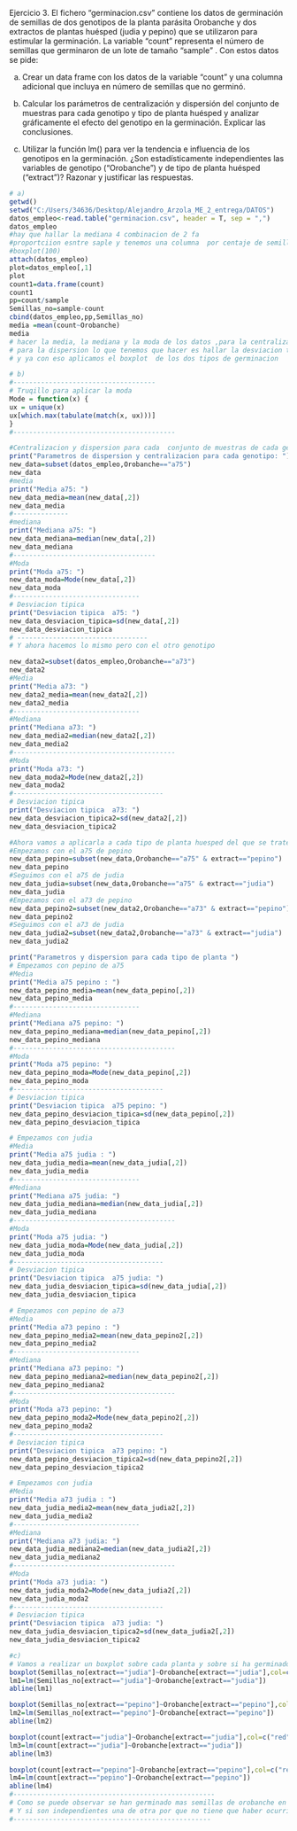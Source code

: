 Ejercicio 3.  El fichero “germinacion.csv” contiene los datos de germinación de semillas de dos genotipos de la planta parásita Orobanche y dos extractos de plantas huésped (judia y pepino) que se utilizaron para estimular la germinación. La variable “count” representa el número de semillas que germinaron de un lote de tamaño “sample” . Con estos datos se pide:  

a) Crear un data frame con los datos de la variable “count” y una columna adicional que incluya en número de semillas que no germinó. 

b) Calcular los parámetros de centralización y dispersión del conjunto de muestras para cada genotipo y tipo de planta huésped y analizar gráficamente el efecto del genotipo en la germinación. Explicar las conclusiones.

c) Utilizar la función lm() para ver la tendencia e influencia de los genotipos en la germinación. ¿Son estadísticamente independientes las variables de genotipo (“Orobanche”) y de tipo de planta huésped (“extract”)? Razonar y justificar las respuestas. 
 
 



```{r}
# a)
getwd()
setwd("C:/Users/34636/Desktop/Alejandro_Arzola_ME_2_entrega/DATOS")
datos_empleo<-read.table("germinacion.csv", header = T, sep = ",")
datos_empleo
#hay que hallar la mediana 4 combinacion de 2 fa
#proportciion esntre saple y tenemos una columna  por centaje de semillas q si germinacion y pro 
#boxplot(100)
attach(datos_empleo)
plot=datos_empleo[,1]
plot
count1=data.frame(count)
count1
pp=count/sample
Semillas_no=sample-count
cbind(datos_empleo,pp,Semillas_no)
media =mean(count~Orobanche)
media
# hacer la media, la mediana y la moda de los datos ,para la centralizacion
# para la dispersion lo que tenemos que hacer es hallar la desviacion tipica
# y ya con eso aplicamos el boxplot  de los dos tipos de germinacion 
```

```{r}
# b)
#------------------------------------
# Truqillo para aplicar la moda 
Mode = function(x) {
ux = unique(x)
ux[which.max(tabulate(match(x, ux)))]
}
#-----------------------------------------

#Centralizacion y dispersion para cada  conjunto de muestras de cada genotipo  no incluyendo el tipo de planta que se trata 
print("Parametros de dispersion y centralizacion para cada genotipo: ")
new_data=subset(datos_empleo,Orobanche=="a75")
new_data
#media
print("Media a75: ")
new_data_media=mean(new_data[,2])
new_data_media
#--------------
#mediana 
print("Mediana a75: ")
new_data_mediana=median(new_data[,2])
new_data_mediana
#------------------------------------
#Moda
print("Moda a75: ")
new_data_moda=Mode(new_data[,2])
new_data_moda
#--------------------------------
# Desviacion tipica
print("Desviacion tipica  a75: ")
new_data_desviacion_tipica=sd(new_data[,2])
new_data_desviacion_tipica
# ---------------------------------
# Y ahora hacemos lo mismo pero con el otro genotipo 

new_data2=subset(datos_empleo,Orobanche=="a73")
new_data2
#Media 
print("Media a73: ")
new_data2_media=mean(new_data2[,2])
new_data2_media
#--------------------------------
#Mediana
print("Mediana a73: ")
new_data_media2=median(new_data2[,2])
new_data_media2
#-----------------------------------------
#Moda
print("Moda a73: ")
new_data_moda2=Mode(new_data2[,2])
new_data_moda2
#--------------------------------------
# Desviacion tipica
print("Desviacion tipica  a73: ")
new_data_desviacion_tipica2=sd(new_data2[,2])
new_data_desviacion_tipica2

#Ahora vamos a aplicarla a cada tipo de planta huesped del que se trate 
#Empezamos con el a75 de pepino
new_data_pepino=subset(new_data,Orobanche=="a75" & extract=="pepino")
new_data_pepino
#Seguimos con el a75 de judia
new_data_judia=subset(new_data,Orobanche=="a75" & extract=="judia")
new_data_judia
#Empezamos con el a73 de pepino
new_data_pepino2=subset(new_data2,Orobanche=="a73" & extract=="pepino")
new_data_pepino2
#Seguimos con el a73 de judia
new_data_judia2=subset(new_data2,Orobanche=="a73" & extract=="judia")
new_data_judia2

print("Parametros y dispersion para cada tipo de planta ")
# Empezamos con pepino de a75 
#Media 
print("Media a75 pepino : ")
new_data_pepino_media=mean(new_data_pepino[,2])
new_data_pepino_media
#--------------------------------
#Mediana
print("Mediana a75 pepino: ")
new_data_pepino_mediana=median(new_data_pepino[,2])
new_data_pepino_mediana
#-----------------------------------------
#Moda
print("Moda a75 pepino: ")
new_data_pepino_moda=Mode(new_data_pepino[,2])
new_data_pepino_moda
#--------------------------------------
# Desviacion tipica
print("Desviacion tipica  a75 pepino: ")
new_data_pepino_desviacion_tipica=sd(new_data_pepino[,2])
new_data_pepino_desviacion_tipica

# Empezamos con judia 
#Media 
print("Media a75 judia : ")
new_data_judia_media=mean(new_data_judia[,2])
new_data_judia_media
#--------------------------------
#Mediana
print("Mediana a75 judia: ")
new_data_judia_mediana=median(new_data_judia[,2])
new_data_judia_mediana
#-----------------------------------------
#Moda
print("Moda a75 judia: ")
new_data_judia_moda=Mode(new_data_judia[,2])
new_data_judia_moda
#--------------------------------------
# Desviacion tipica
print("Desviacion tipica  a75 judia: ")
new_data_judia_desviacion_tipica=sd(new_data_judia[,2])
new_data_judia_desviacion_tipica

# Empezamos con pepino de a73
#Media 
print("Media a73 pepino : ")
new_data_pepino_media2=mean(new_data_pepino2[,2])
new_data_pepino_media2
#--------------------------------
#Mediana
print("Mediana a73 pepino: ")
new_data_pepino_mediana2=median(new_data_pepino2[,2])
new_data_pepino_mediana2
#-----------------------------------------
#Moda
print("Moda a73 pepino: ")
new_data_pepino_moda2=Mode(new_data_pepino2[,2])
new_data_pepino_moda2
#--------------------------------------
# Desviacion tipica
print("Desviacion tipica  a73 pepino: ")
new_data_pepino_desviacion_tipica2=sd(new_data_pepino2[,2])
new_data_pepino_desviacion_tipica2

# Empezamos con judia 
#Media 
print("Media a73 judia : ")
new_data_judia_media2=mean(new_data_judia2[,2])
new_data_judia_media2
#--------------------------------
#Mediana
print("Mediana a73 judia: ")
new_data_judia_mediana2=median(new_data_judia2[,2])
new_data_judia_mediana2
#-----------------------------------------
#Moda
print("Moda a73 judia: ")
new_data_judia_moda2=Mode(new_data_judia2[,2])
new_data_judia_moda2
#--------------------------------------
# Desviacion tipica
print("Desviacion tipica  a73 judia: ")
new_data_judia_desviacion_tipica2=sd(new_data_judia2[,2])
new_data_judia_desviacion_tipica2
```

```{r}
#c)
# Vamos a realizar un boxplot sobre cada planta y sobre si ha germinado o no
boxplot(Semillas_no[extract=="judia"]~Orobanche[extract=="judia"],col=c("red","green"),xlab="Genotipo en las judias")
lm1=lm(Semillas_no[extract=="judia"]~Orobanche[extract=="judia"])
abline(lm1)

boxplot(Semillas_no[extract=="pepino"]~Orobanche[extract=="pepino"],col=c("red","green"),xlab="Genotipo en los pepino")
lm2=lm(Semillas_no[extract=="pepino"]~Orobanche[extract=="pepino"])
abline(lm2)

boxplot(count[extract=="judia"]~Orobanche[extract=="judia"],col=c("red","green"),xlab="Genotipo en las judias")
lm3=lm(count[extract=="judia"]~Orobanche[extract=="judia"])
abline(lm3)

boxplot(count[extract=="pepino"]~Orobanche[extract=="pepino"],col=c("red","green"),xlab="Genotipo en los pepino")
lm4=lm(count[extract=="pepino"]~Orobanche[extract=="pepino"])
abline(lm4)
#---------------------------------------------------
# Como se puede observar se han germinado mas semillas de orobanche en el genetipo a75 con lo cual nos quiere decir que la hay que tener mas cuidado con el genotipo a75 por que es mas propenso a que le aparezcan los orobanches mas que con el genotipo a73
# Y si son independientes una de otra por que no tiene que haber ocurrido una para que la otra tenga mas o menos, es decir una no afecta  a otra aunque una sea mas afectada por este genotipo que por otro y que halla mas cantidad de una planta u otra no significa que valla a aumentar la cantidad de plantas afectadas por este genotipo
#--------------------------------------------------
```


